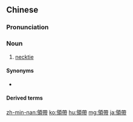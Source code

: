 ==Chinese==
{{zh-forms|s=领带}}

===Pronunciation===
{{zh-pron
|m=lǐngdài
|c=leng5 daai3-2
|mn=niá-tòa
|cat=n
}}

===Noun===
{{zh-noun}}

# [[necktie]] {{gloss|strip of cloth worn around the neck and tied in the front}} {{zh-mw|條}}

====Synonyms====
* {{qualifier|Min Nan}} {{l|nan|ne-kut-tái}}

====Derived terms====
{{zh-der|領帶夾}}

[[zh-min-nan:領帶]]
[[ko:領帶]]
[[hu:領帶]]
[[mg:領帶]]
[[ja:領帶]]